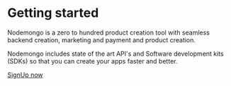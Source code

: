 # Getting started

Nodemongo is a zero to hundred product creation tool with seamless backend creation, marketing and payment and product creation.

Nodemongo includes state of the art API's and Software development kits (SDKs) so that you can 
create your apps faster and better.

[SignUp now](https://nodemongo.revtrance.com)